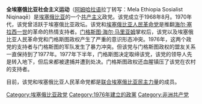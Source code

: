 {{共产党}}
'''全埃塞俄比亚社会主义运动'''（[[阿姆哈拉语|阿姆哈拉语]]拉丁转写：Mela Ethiopia Sosialist Niqinaqē）是[[埃塞俄比亚|埃塞俄比亚]]的一个[[共产主义|共产主义]]政党。该党成立于1968年8月。1970年代，该党曾活跃于埃塞俄比亚政坛。该党和[[埃塞俄比亚人民革命党|埃塞俄比亚人民革命党]]是推翻[[海尔·塞拉西一世|海尔·塞拉西一世]]的革命的热情支持者。[[门格斯图·海尔·马里亚姆|门格斯图·海尔·马里亚姆]]掌权后，该党以及埃塞俄比亚人民革命党和门格斯图政权产生了严重的意识形态冲突。1976年，这两个政党的支持者与门格斯图的军队发生了暴力冲突。但该党与门格斯图政权的盟友关系一直保持到了1977年。1977年下半年，门格斯图决定取缔该党，该党的领导人先是转入地下，但后来都被逮捕并遭到处决。门格斯图政权还血腥镇压了该党在农村的支持者。

目前，该党和埃塞俄比亚人民革命党都是[[联合埃塞俄比亚民主力量|联合埃塞俄比亚民主力量]]的成员。

[[Category:埃塞俄比亚政党|Category:埃塞俄比亚政党]]
[[Category:1976年建立的政黨|Category:1976年建立的政黨]]
[[Category:非洲共产党|Category:非洲共产党]]